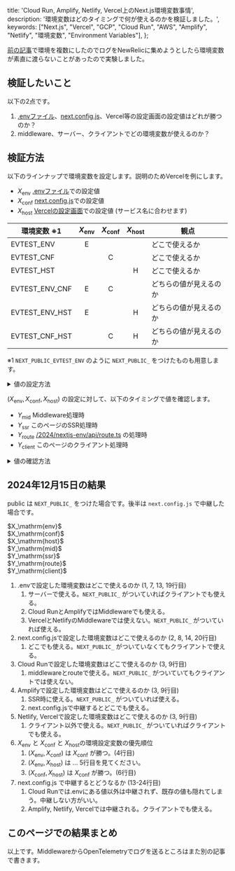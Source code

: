   title: 'Cloud Run, Amplify, Netlify, Vercel上のNext.js環境変数事情',
  description: '環境変数はどのタイミングで何が使えるのかを検証しました。',
  keywords: ["Next.js", "Vercel", "GCP", "Cloud Run", "AWS", "Amplify", "Netlify", "環境変数", "Environment Variables"],
};

[前の記事](./multi-cloud)で環境を複数にしたのでログをNewRelicに集めようとしたら環境変数が素直に渡らないことがあったので実験しました。

## 検証したいこと

以下の2点です。

1. [.envファイル]、[next.config.js]、Vercel等の設定画面の設定値はどれが勝つのか？
2. middleware、サーバー、クライアントでどの環境変数が使えるのか？

[.envファイル]: https://nextjs.org/docs/app/building-your-application/configuring/environment-variables
[next.config.js]: https://nextjs.org/docs/app/api-reference/next-config-js/env

## 検証方法

以下のラインナップで環境変数を設定します。説明のためVercelを例にします。

- $X_\mathrm{env}$ [.envファイル]での設定値
- $X_\mathrm{conf}$ [next.config.js]での設定値
- $X_\mathrm{host}$ [Vercelの設定画面]での設定値 (サービス名に合わせます)

[Vercelの設定画面]: https://vercel.com/docs/projects/environment-variables

|環境変数 ※1|$X_\mathrm{env}$|$X_\mathrm{conf}$|$X_\mathrm{host}$|観点|
|---|:---:|:---:|:---:|---|
|EVTEST_ENV    |E| | |どこで使えるか|
|EVTEST_CNF    | |C| |どこで使えるか|
|EVTEST_HST    | | |H|どこで使えるか|
|EVTEST_ENV_CNF|E|C| |どちらの値が見えるのか|
|EVTEST_ENV_HST|E| |H|どちらの値が見えるのか|
|EVTEST_CNF_HST| |C|H|どちらの値が見えるのか|

※1 `NEXT_PUBLIC_EVTEST_ENV` のように `NEXT_PUBLIC_` をつけたものも用意します。

<details>
<summary>値の設定方法</summary>

### .envファイルでの設定

```sh
EVTEST_ENV=E
EVTEST_ENV_CNF=E
EVTEST_ENV_HST=E
NEXT_PUBLIC_EVTEST_ENV=E
NEXT_PUBLIC_EVTEST_ENV_CNF=E
NEXT_PUBLIC_EVTEST_ENV_HST=E
```

### next.config.js (next.config.ts) での設定

```ts
const nextConfig: NextConfig = {
  env: {
    EVTEST_CNF: "C",
    EVTEST_ENV_CNF: "C",
    EVTEST_CNF_HST: "C",
    NEXT_PUBLIC_EVTEST_CNF: "C",
    NEXT_PUBLIC_EVTEST_ENV_CNF: "C",
    NEXT_PUBLIC_EVTEST_CNF_HST: "C",
    // 以下はここで中継してみるテストです。
    EVTEST_ENV2: process.env.EVTEST_ENV,
    EVTEST_CNF2: process.env.EVTEST_CNF,
    EVTEST_HST2: process.env.EVTEST_HST,
    EVTEST_ENV_CNF2: process.env.EVTEST_ENV_CNF,
    EVTEST_ENV_HST2: process.env.EVTEST_ENV_HST,
    EVTEST_CNF_HST2: process.env.EVTEST_CNF_HST,
    NEXT_PUBLIC_EVTEST_ENV2: process.env.NEXT_PUBLIC_EVTEST_ENV,
    NEXT_PUBLIC_EVTEST_CNF2: process.env.NEXT_PUBLIC_EVTEST_CNF,
    NEXT_PUBLIC_EVTEST_HST2: process.env.NEXT_PUBLIC_EVTEST_HST,
    NEXT_PUBLIC_EVTEST_ENV_CNF2: process.env.NEXT_PUBLIC_EVTEST_ENV_CNF,
    NEXT_PUBLIC_EVTEST_ENV_HST2: process.env.NEXT_PUBLIC_EVTEST_ENV_HST,
    NEXT_PUBLIC_EVTEST_CNF_HST2: process.env.NEXT_PUBLIC_EVTEST_CNF_HST,
  },
};
```

### Vercelの設定画面での設定

![Vercelの環境変数設定画面](./vercel01.webp)

### Cloud Runの設定画面での設定

![Cloud Runの環境変数設定画面](./cloudrun01.webp)

### Amplifyの設定画面での設定

![Amplifyの環境変数設定画面](./amplify01.webp)

### Netlifyの設定画面での設定

![Netlifyの環境変数設定画面 (値が見えないですがHに設定しています。)](./netlify01.webp)

</details>

$(X_\mathrm{env}, X_\mathrm{conf}, X_\mathrm{host})$ の設定に対して、以下のタイミングで値を確認します。

- $Y_\mathrm{mid}$ Middleware処理時
- $Y_\mathrm{ssr}$ このページのSSR処理時
- $Y_\mathrm{route}$ [/2024/nextjs-env/api/route.ts](/2024/nextjs-env/api) の処理時
- $Y_\mathrm{client}$ このページのクライアント処理時

<details>
<summary>値の確認方法</summary>

まず以下の関数を用意しました。

```ts 環境変数を列挙する関数 listEnvTestEntries
export const listEnvTestEntries = function* (): Generator<[string, string | undefined]> {
  yield ["EVTEST_ENV", process.env.EVTEST_ENV];
  yield ["EVTEST_CNF", process.env.EVTEST_CNF];
  yield ["EVTEST_HST", process.env.EVTEST_HST];
  yield ["EVTEST_ENV_CNF", process.env.EVTEST_ENV_CNF];
  yield ["EVTEST_ENV_HST", process.env.EVTEST_ENV_HST];
  yield ["EVTEST_CNF_HST", process.env.EVTEST_CNF_HST];
  yield ["NEXT_PUBLIC_EVTEST_ENV", process.env.NEXT_PUBLIC_EVTEST_ENV];
  yield ["NEXT_PUBLIC_EVTEST_CNF", process.env.NEXT_PUBLIC_EVTEST_CNF];
  yield ["NEXT_PUBLIC_EVTEST_HST", process.env.NEXT_PUBLIC_EVTEST_HST];
  yield ["NEXT_PUBLIC_EVTEST_ENV_CNF", process.env.NEXT_PUBLIC_EVTEST_ENV_CNF];
  yield ["NEXT_PUBLIC_EVTEST_ENV_HST", process.env.NEXT_PUBLIC_EVTEST_ENV_HST];
  yield ["NEXT_PUBLIC_EVTEST_CNF_HST", process.env.NEXT_PUBLIC_EVTEST_CNF_HST];
  yield ["EVTEST_ENV2", process.env.EVTEST_ENV2];
  yield ["EVTEST_CNF2", process.env.EVTEST_CNF2];
  yield ["EVTEST_HST2", process.env.EVTEST_HST2];
  yield ["EVTEST_ENV_CNF2", process.env.EVTEST_ENV_CNF2];
  yield ["EVTEST_ENV_HST2", process.env.EVTEST_ENV_HST2];
  yield ["EVTEST_CNF_HST2", process.env.EVTEST_CNF_HST2];
  yield ["NEXT_PUBLIC_EVTEST_ENV2", process.env.NEXT_PUBLIC_EVTEST_ENV2];
  yield ["NEXT_PUBLIC_EVTEST_CNF2", process.env.NEXT_PUBLIC_EVTEST_CNF2];
  yield ["NEXT_PUBLIC_EVTEST_HST2", process.env.NEXT_PUBLIC_EVTEST_HST2];
  yield ["NEXT_PUBLIC_EVTEST_ENV_CNF2", process.env.NEXT_PUBLIC_EVTEST_ENV_CNF2];
  yield ["NEXT_PUBLIC_EVTEST_ENV_HST2", process.env.NEXT_PUBLIC_EVTEST_ENV_HST2];
  yield ["NEXT_PUBLIC_EVTEST_CNF_HST2", process.env.NEXT_PUBLIC_EVTEST_CNF_HST2];
};
```

### Middleware処理時

middleware.tsで [/envtest](/envtest) へのリクエストに上記関数の結果を返すようにします。このページでの結果は以下の通りです。

<EnvTestApi path="/envtest" refId={RefId.middleware}/>

### このページのSSR処理時

SSRなコンポーネントで上記関数の結果を返すようにします。

```tsx EnvTestSsr.tsx
import { listEnvTestEntries } from "./path/to/listEnvTestEntries";
import { EnvTestData } from "./EnvTestData";
export const EnvTestSsr = () => (
  <EnvTestData data={[...listEnvTestEntries()]} columnName="SSR" />
);
```

`EnvTestData`は`EVTEST_ENV=env`のように変数名とその値を1行ずつ出力します。このページでの結果は以下の通りです。

<EnvTestSsr/>

### [/2024/nextjs-env/api/route.ts](/2024/nextjs-env/api) の処理時

SSRと同じ結果と予想したのですが、念のため用意しました。

```ts route.ts
import { NextResponse } from "next/server";
import { listEnvTestEntries } from "./path/to/listEnvTestEntries";
export const GET = () => NextResponse.json([...listEnvTestEntries()]);
```

このページでの結果は以下の通りです。

<EnvTestApi path="./api" refId={RefId.route} />

### このページのクライアント処理時

EnvTestSsr.tsx を "use client" にしたものです。Hydrationを避けるためuseEffect内で値を取得しています。

```tsx EnvTestClient.tsx
"use client";
import { useEffect, useState } from "react";
import { listEnvTestEntries } from "./path/to/listEnvTestEntries";
import { EnvTestData } from "./EnvTestData";
export const EnvTestClient = () => {
	const [data, setData] = useState<Array<[string, string | undefined]>>([]);
	useEffect(() => setData([...listEnvTestEntries()]), []);
	return <EnvTestData data={data} columnName="Client" />;
};
```

このページでの結果は以下の通りです。

<EnvTestClient/>

</details>

## 2024年12月15日の結果

<span className={IconClass}>public</span> は `NEXT_PUBLIC_` をつけた場合です。後半は `next.config.js` で中継した場合です。

<div className={style.mathRef} id="Xenv">$X_\mathrm{env}$</div>
<div className={style.mathRef} id="Xconf">$X_\mathrm{conf}$</div>
<div className={style.mathRef} id="Xhost">$X_\mathrm{host}$</div>
<div className={style.mathRef} id="Ymiddle">$Y_\mathrm{mid}$</div>
<div className={style.mathRef} id="Yserver">$Y_\mathrm{ssr}$</div>
<div className={style.mathRef} id="Yroute">$Y_\mathrm{route}$</div>
<div className={style.mathRef} id="Yclient">$Y_\mathrm{client}$</div>
<EnvTestSummary/>

1. .envで設定した環境変数はどこで使えるのか (1, 7, 13, 19行目)
   1. サーバーで使える。`NEXT_PUBLIC_` がついていればクライアントでも使える。
   2. Cloud RunとAmplifyではMiddlewareでも使える。
   3. VercelとNetlifyのMiddlewareでは使えない。`NEXT_PUBLIC_` がついていれば使える。
2. next.config.jsで設定した環境変数はどこで使えるのか (2, 8, 14, 20行目)
   1. どこでも使える。`NEXT_PUBLIC_` がついていなくてもクライアントで使える。
3. Cloud Runで設定した環境変数はどこで使えるのか (3, 9行目)
   1. middlewareとrouteで使える。`NEXT_PUBLIC_` がついていてもクライアントでは使えない。
4. Amplifyで設定した環境変数はどこで使えるのか (3, 9行目)
   1. SSR時に使える。`NEXT_PUBLIC_` がついていれば使える。
   2. next.config.jsで中継するとどこでも使える。
5. Netlify, Vercelで設定した環境変数はどこで使えるのか (3, 9行目)
   1. クライアント以外で使える。`NEXT_PUBLIC_` がついていればクライアントでも使える。
6. $X_\mathrm{env}$ と $X_\mathrm{conf}$ と $X_\mathrm{host}$の環境設定変数の優先順位
   1. $(X_\mathrm{env}, X_\mathrm{conf})$ は $X_\mathrm{conf}$ が勝つ。(4行目)
   2. $(X_\mathrm{env}, X_\mathrm{host})$ は ... 5行目を見てください。
   3. $(X_\mathrm{conf}, X_\mathrm{host})$ は $X_\mathrm{conf}$ が勝つ。(6行目)
7. next.config.js で中継するとどうなるか (13-24行目)
   1. Cloud Runでは.envにある値以外は中継されず、既存の値も隠れてしまう。中継しない方がいい。
   2. Amplify, Netlify, Vercelでは中継される。クライアントでも使える。

## このページでの結果まとめ

<EnvTestTable id="envtest-result"/>

以上です。MiddlewareからOpenTelemetryでログを送るところはまた別の記事で書きます。
